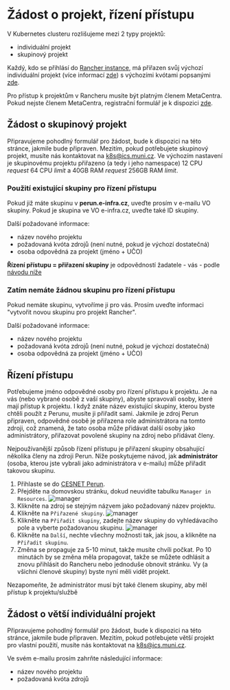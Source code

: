 # Žádost o projekt, řízení přístupu


V Kubernetes clusteru rozlišujeme mezi 2 typy projektů:
- individuální projekt
- skupinový projekt

Každý, kdo se přihlásí do [Rancher instance](rancher.cloud.e-infra.cz), má přiřazen svůj výchozí individuální projekt (více informací [zde](rancher)) s výchozími kvótami popsanými [zde](quotas.html).

Pro přístup k projektům v Rancheru musíte být platným členem MetaCentra. Pokud nejste členem MetaCentra, registrační formulář je k dispozici [zde](https://metavo.metacentrum.cz/en/application/index.html).

## Žádost o skupinový projekt
Připravujeme pohodlný formulář pro žádost, bude k dispozici na této stránce, jakmile bude připraven. Mezitím, pokud potřebujete skupinový projekt, musíte nás kontaktovat na k8s@ics.muni.cz. Ve výchozím nastavení je skupinovému projektu přiřazeno (a tedy i jeho namespace) 12 CPU *request* 64 CPU *limit* a 40GB RAM *request* 256GB RAM *limit*.

### Použití existující skupiny pro řízení přístupu
Pokud již máte skupinu v **perun.e-infra.cz**, uveďte prosím v e-mailu VO skupiny. Pokud je skupina ve VO e-infra.cz, uveďte také ID skupiny.

Další požadované informace:
- název nového projektu
- požadovaná kvóta zdrojů (není nutné, pokud je výchozí dostatečná)
- osoba odpovědná za projekt (jméno + UČO)

<TipWarning>**Řízení přístupu = přiřazení skupiny** je odpovědností žadatele - vás - podle [návodu níže](#řízení-přístupu)</TipWarning>

### Zatím nemáte žádnou skupinu pro řízení přístupu
Pokud nemáte skupinu, vytvoříme ji pro vás. Prosím uveďte informaci "vytvořit novou skupinu pro projekt Rancher".

Další požadované informace:
- název nového projektu
- požadovaná kvóta zdrojů (není nutné, pokud je výchozí dostatečná)
- osoba odpovědná za projekt (jméno + UČO)

## Řízení přístupu
Potřebujeme jméno odpovědné osoby pro řízení přístupu k projektu. Je na vás (nebo vybrané osobě z vaší skupiny), abyste spravovali osoby, které mají přístup k projektu. I když znáte název existující skupiny, kterou byste chtěli použít z Perunu, musíte ji přiřadit sami. Jakmile je zdroj Perun připraven, odpovědné osobě je přiřazena role administrátora na tomto zdroji, což znamená, že tato osoba může přidávat další osoby jako administrátory, přiřazovat povolené skupiny na zdroj nebo přidávat členy.

Nejpoužívanější způsob řízení přístupu je přiřazení skupiny obsahující několika členy na zdroji Perun. Níže poskytujeme návod, jak **administrátor** (osoba, kterou jste vybrali jako administrátora v e-mailu) může přiřadit takovou skupinu.

1. Přihlaste se do [CESNET Perun](https://perun.aai.cesnet.cz).
2. Přejděte na domovskou stránku, dokud neuvidíte tabulku `Manager in Resources`.
![manager](/img/ceritsc/request-project-images/manager.png)
3. Klikněte na zdroj se stejným názvem jako požadovaný název projektu.
4. Klikněte na `Přiřazené skupiny`.
![manager](/img/ceritsc/request-project-images/assign_button.png)
5. Klikněte na `Přiřadit skupiny`, zadejte název skupiny do vyhledávacího pole a vyberte požadovanou skupinu.
![manager](/img/ceritsc/request-project-images/assign_group.png)
6. Klikněte na `Další`, nechte všechny možnosti tak, jak jsou, a klikněte na `Přiřadit skupinu`.
7. Změna se propaguje za 5-10 minut, takže musíte chvíli počkat. Po 10 minutách by se změna měla propagovat, takže se můžete odhlásit a znovu přihlásit do Rancheru nebo jednoduše obnovit stránku. Vy (a všichni členové skupiny) byste nyní měli vidět projekt.

<TipWarning>Nezapomeňte, že administrátor musí být také členem skupiny, aby měl přístup k projektu/službě</TipWarning>

## Žádost o větší individuální projekt
Připravujeme pohodlný formulář pro žádost, bude k dispozici na této stránce, jakmile bude připraven. Mezitím, pokud potřebujete větší projekt pro vlastní použití, musíte nás kontaktovat na k8s@ics.muni.cz.

Ve svém e-mailu prosím zahrňte následující informace:
- název nového projektu
- požadovaná kvóta zdrojů

